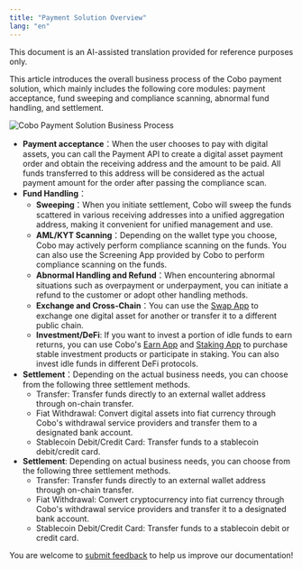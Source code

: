 ```yaml
---
title: "Payment Solution Overview"
lang: "en"
---
```

<Note>This document is an AI-assisted translation provided for reference purposes only.</Note>

This article introduces the overall business process of the Cobo payment solution, which mainly includes the following core modules: payment acceptance, fund sweeping and compliance scanning, abnormal fund handling, and settlement.

<img src="/v2/images/payments/overview.png" className="diagram" alt="Cobo Payment Solution Business Process"></img>
* **Payment acceptance**：When the user chooses to pay with digital assets, you can call the Payment API to create a digital asset payment order and obtain the receiving address and the amount to be paid. All funds transferred to this address will be considered as the actual payment amount for the order after passing the compliance scan.  
* **Fund Handling**：  
  * **Sweeping**：When you initiate settlement, Cobo will sweep the funds scattered in various receiving addresses into a unified aggregation address, making it convenient for unified management and use.  
  * **AML/KYT Scanning**：Depending on the wallet type you choose, Cobo may actively perform compliance scanning on the funds. You can also use the Screening App provided by Cobo to perform compliance scanning on the funds.  
  * **Abnormal Handling and Refund**：When encountering abnormal situations such as overpayment or underpayment, you can initiate a refund to the customer or adopt other handling methods.  
  * **Exchange and Cross-Chain**：You can use the [Swap App](https://manuals.cobo.com/en/apps/bridge/introduction) to exchange one digital asset for another or transfer it to a different public chain.  
  * **Investment/DeFi**: If you want to invest a portion of idle funds to earn returns, you can use Cobo's [Earn App](https://manuals.cobo.com/en/apps/earn/introduction) and [Staking App](https://manuals.cobo.com/en/apps/staking/introduction) to purchase stable investment products or participate in staking. You can also invest idle funds in different DeFi protocols.  
* **Settlement**：Depending on the actual business needs, you can choose from the following three settlement methods.  
  * Transfer: Transfer funds directly to an external wallet address through on-chain transfer.  
  * Fiat Withdrawal: Convert digital assets into fiat currency through Cobo's withdrawal service providers and transfer them to a designated bank account.  
  * Stablecoin Debit/Credit Card: Transfer funds to a stablecoin debit/credit card.
* **Settlement**: Depending on actual business needs, you can choose from the following three settlement methods.  
  * Transfer: Transfer funds directly to an external wallet address through on-chain transfer.  
  * Fiat Withdrawal: Convert cryptocurrency into fiat currency through Cobo's withdrawal service providers and transfer it to a designated bank account.
  * Stablecoin Debit/Credit Card: Transfer funds to a stablecoin debit or credit card.

<Tip>You are welcome to [submit feedback](https://forms.zohopublic.com/cobo/form/DocumentFeedbackForm/formperma/QvLOhxJv1_JMsJ-1dleZ8Itb_7rzN-LtgvsDdxosoVI) to help us improve our documentation!</Tip>